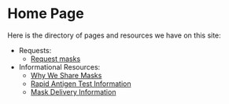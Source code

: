 # Home Page

Here is the directory of pages and resources we have on this site:

- Requests:
  - [Request masks](https://docs.google.com/forms/d/e/1FAIpQLSfCafn3pynvBpLtejV45ipZITrP8NQNOxRiSrtLHgM4r90F3Q/viewform)
- Informational Resources:
  - [Why We Share Masks](/info/why-we-share-masks)
  - [Rapid Antigen Test Information](/info/rapid-antigen-tests)
  - [Mask Delivery Information](/info/mask-delivery)
